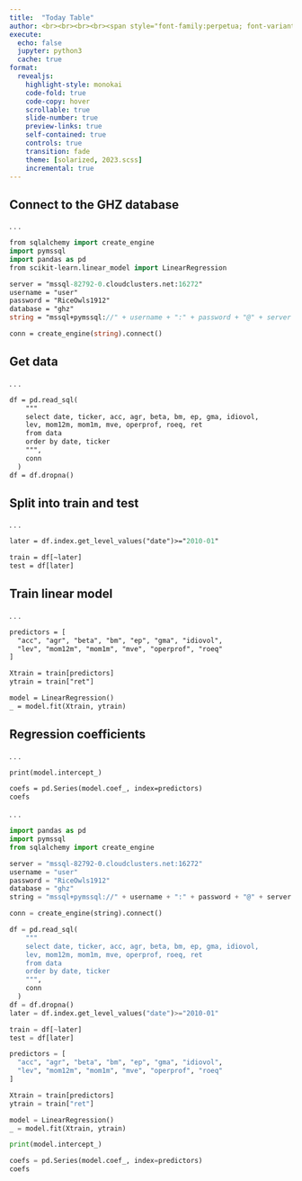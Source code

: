 ```yaml
---
title:  "Today Table"
author: <br><br><br><br><span style="font-family:perpetua; font-variant:small-caps; color:#606060;">Kerry Back</span><br><br><img src="RiceBusiness-transparent-logo-sm.png"  height=80>
execute:
  echo: false
  jupyter: python3
  cache: true
format: 
  revealjs:
    highlight-style: monokai
    code-fold: true
    code-copy: hover
    scrollable: true
    slide-number: true
    preview-links: true
    self-contained: true
    controls: true
    transition: fade
    theme: [solarized, 2023.scss]
    incremental: true
---
```



## Connect to the GHZ database

. . .

```.p
from sqlalchemy import create_engine
import pymssql
import pandas as pd
from scikit-learn.linear_model import LinearRegression

server = "mssql-82792-0.cloudclusters.net:16272"
username = "user"
password = "RiceOwls1912" 
database = "ghz"
string = "mssql+pymssql://" + username + ":" + password + "@" + server + "/" + database

conn = create_engine(string).connect()
```


## Get data

. . .

```.p
df = pd.read_sql(
    """
    select date, ticker, acc, agr, beta, bm, ep, gma, idiovol,
    lev, mom12m, mom1m, mve, operprof, roeq, ret
    from data
    order by date, ticker
    """,
    conn
  )
df = df.dropna()
```

## Split into train and test

. . .

```.p
later = df.index.get_level_values("date")>="2010-01"

train = df[~later]
test = df[later]
```

## Train linear model

. . .

```.p
predictors = [
  "acc", "agr", "beta", "bm", "ep", "gma", "idiovol",
  "lev", "mom12m", "mom1m", "mve", "operprof", "roeq"
]

Xtrain = train[predictors]
ytrain = train["ret"]

model = LinearRegression()
_ = model.fit(Xtrain, ytrain)
```

## Regression coefficients

. . .

```.p
print(model.intercept_)

coefs = pd.Series(model.coef_, index=predictors)
coefs
```


. . .

```python
import pandas as pd
import pymssql
from sqlalchemy import create_engine

server = "mssql-82792-0.cloudclusters.net:16272"
username = "user"
password = "RiceOwls1912" 
database = "ghz"
string = "mssql+pymssql://" + username + ":" + password + "@" + server + "/" + database

conn = create_engine(string).connect()

df = pd.read_sql(
    """
    select date, ticker, acc, agr, beta, bm, ep, gma, idiovol,
    lev, mom12m, mom1m, mve, operprof, roeq, ret
    from data
    order by date, ticker
    """,
    conn
  )
df = df.dropna()
later = df.index.get_level_values("date")>="2010-01"

train = df[~later]
test = df[later]

predictors = [
  "acc", "agr", "beta", "bm", "ep", "gma", "idiovol",
  "lev", "mom12m", "mom1m", "mve", "operprof", "roeq"
]

Xtrain = train[predictors]
ytrain = train["ret"]

model = LinearRegression()
_ = model.fit(Xtrain, ytrain)

print(model.intercept_)

coefs = pd.Series(model.coef_, index=predictors)
coefs
```

